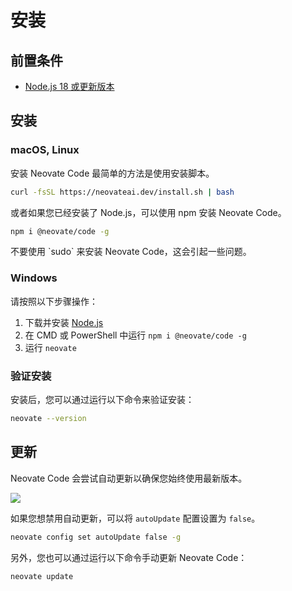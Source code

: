 
# 安装

## 前置条件

- [Node.js 18 或更新版本](https://nodejs.org/en/download/)

## 安装

### macOS, Linux

安装 Neovate Code 最简单的方法是使用安装脚本。

```bash
curl -fsSL https://neovateai.dev/install.sh | bash
```

或者如果您已经安装了 Node.js，可以使用 npm 安装 Neovate Code。

```bash
npm i @neovate/code -g
```

<Callout type="warning">
  不要使用 `sudo` 来安装 Neovate Code，这会引起一些问题。
</Callout>

### Windows

请按照以下步骤操作：

1. 下载并安装 [Node.js](https://nodejs.org/en/download/)
2. 在 CMD 或 PowerShell 中运行 `npm i @neovate/code -g`
3. 运行 `neovate`

### 验证安装

安装后，您可以通过运行以下命令来验证安装：

```bash
neovate --version
```

## 更新

Neovate Code 会尝试自动更新以确保您始终使用最新版本。

![](https://mdn.alipayobjects.com/huamei_h9478t/afts/img/0kLiT6LmhPAAAAAAgCAAAAgADhqBAQFr/original)

如果您想禁用自动更新，可以将 `autoUpdate` 配置设置为 `false`。

```bash
neovate config set autoUpdate false -g
```

另外，您也可以通过运行以下命令手动更新 Neovate Code：

```bash
neovate update
```
